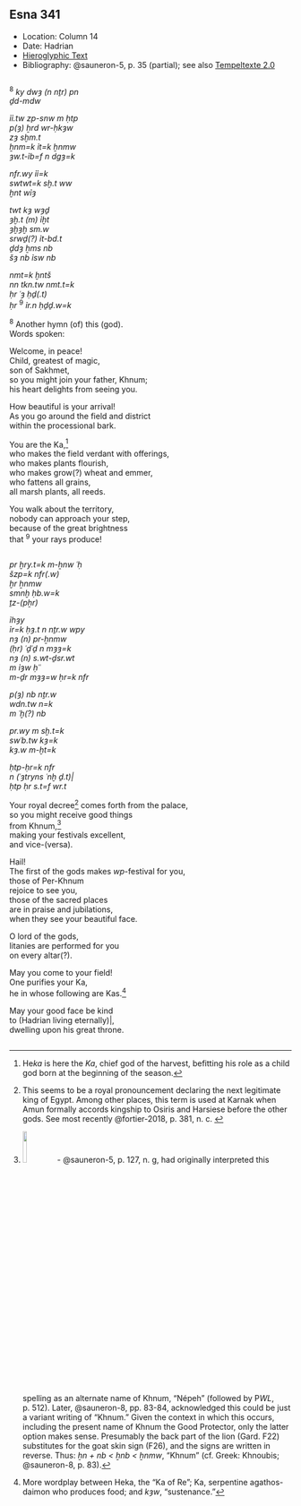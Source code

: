 ## Esna 341 {-}  
  
<style>  
  
  .col2 {  
    columns: 2 320px;         /* number of columns and width in pixels*/  
    -webkit-columns: 2 320px; /* chrome, safari */  
    -moz-columns: 2 320px;    /* firefox */  
    -webkit-column-break-inside: avoid;  
    -page-break-inside: avoid;  
    -break-inside: avoid;  
  }  
  
</style>   
  
  
- Location: Column 14
- Date: Hadrian 
- [Hieroglyphic Text](https://www.ifao.egnet.net/uploads/publications/enligne/Temples-Esna003.pdf#page=329){target="_blank"}  
- Bibliography: @sauneron-5, p. 35 (partial); see also [Tempeltexte 2.0](http://www.tempeltexte.uni-tuebingen.de/portal/#/text-detail/1247){target="_blank"} 

<div class="col2"> 

^8^ *ky dwȝ (n nṯr) pn*  
*ḏd-mdw*  
   
*ỉỉ.tw zp-snw m ḥtp*  
*p(ȝ) ẖrd wr-ḥkȝw*  
*zȝ sḫm.t*  
*ẖnm=k ỉt=k ẖnmw*  
*ȝw.t-ỉb=f n dgȝ=k*  
   
*nfr.wy ỉỉ=k*  
*swtwt=k sḫ.t ww*  
*ḫnt wỉȝ*  
   
*twt kȝ wȝḏ *  
*ȝḫ.t (m) ỉḫt*  
*ȝḫȝḫ sm.w*  
*srwḏ(?) ỉt-bd.t*  
*ḏdȝ ẖms nb*  
*šȝ nb ỉsw nb*  
   
*nmt=k ḫntš*  
*nn tkn.tw nmt.t=k*  
*ḥr ʿȝ ḥḏ(.t) *  
*ḥr* ^9^ *ỉr.n ḥḏḏ.w=k*  
   
^8^ Another hymn (of) this (god).  
Words spoken:  
  
Welcome, in peace!  
Child, greatest of magic,  
son of Sakhmet,  
so you might join your father, Khnum;  
his heart delights from seeing you.  
  
How beautiful is your arrival!  
As you go around the field and district  
within the processional bark.  
  
You are the Ka,[^fn-341-8]  
who makes the field verdant with offerings,   
who makes plants flourish,  
who makes grow(?) wheat and emmer,  
who fattens all grains,  
all marsh plants, all reeds.  
  
You walk about the territory,  
nobody can approach your step,  
because of the great brightness  
that ^9^ your rays produce!  

</div> 

[^fn-341-8]: He*ka* is here the *Ka*, chief god of the harvest, befitting his role as a child god born at the beginning of the season.

<div class="col2">

*pr ḫry.t=k m-ẖnw ʿḥ*  
*šzp=k nfr(.w)*  
*ḫr ẖnmw*  
*smnḫ ḥb.w=k*  
*ṯz-(pẖr)*  
   
*ỉhȝy*  
*ỉr=k ḥȝ.t n nṯr.w wpy*  
*nȝ (n) pr-ẖnmw*  
*(ḥr) ʿḏʿḏ n mȝȝ=k*  
*nȝ (n) s.wt-ḏsr.wt*  
*m ỉȝw ḥʿʿ*  
*m-ḏr mȝȝ=w ḥr=k nfr*  
   
*p(ȝ) nb nṯr.w*  
*wdn.tw n=k *  
*m ʿḫ(?) nb*  
   
*pr.wy m sḫ.t=k*  
*swʿb.tw kȝ=k*  
*kȝ.w m-ḫt=k*  
   
*ḥtp-ḥr=k nfr *  
*n (ʿȝtryns ʿnḫ ḏ.t)|*  
*ḥtp ḥr s.t=f wr.t*  
      
Your royal decree[^fn-341-1b] comes forth from the palace,  
so you might receive good things  
from Khnum,[^fn-341-2]  
making your festivals excellent,  
and vice-(versa).    
  
Hail!  
The first of the gods makes *wp*-festival for you,  
those of Per-Khnum  
rejoice to see you,  
those of the sacred places  
are in praise and jubilations,  
when they see your beautiful face.  
  
O lord of the gods,  
litanies are performed for you  
on every altar(?).  
  
May you come to your field!  
One purifies your Ka,  
he in whose following are Kas.[^fn-341-3]
  
May your good face be kind  
to (Hadrian living eternally)|,  
dwelling upon his great throne. 


</div>

[^fn-341-1b]: This seems to be a royal pronouncement declaring the next legitimate king of Egypt. Among other places, this term is used at Karnak when Amun formally accords kingship to Osiris and Harsiese before the other gods. See most recently @fortier-2018, p. 381, n. c. 
[^fn-341-2]: ![](./images/310_28.png){width=12%} - @sauneron-5, p. 127, n. g, had originally interpreted this spelling as an alternate name of Khnum, "Népeh" (followed by P*WL*, p. 512). Later, @sauneron-8, pp. 83-84, acknowledged this could be just a variant writing of "Khnum." Given the context in which this occurs, including the present name of Khnum the Good Protector, only the latter option makes sense. Presumably the back part of the lion (Gard. F22) substitutes for the goat skin sign (F26), and the signs are written in reverse. Thus: *ẖn + nb < ẖnb < ẖnmw*, "Khnum" (cf. Greek: Khnoubis; @sauneron-8, p. 83).
[^fn-341-3]: More wordplay between Heka, the "Ka of Re"; Ka, serpentine agathos-daimon who produces food; and *kȝw*, "sustenance."
